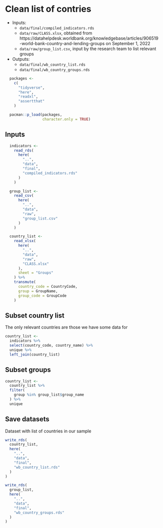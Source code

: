 # Clean list of contries

- Inputs:
  - `data/final/compiled_indicators.rds`
  - `data/raw/CLASS.xlsx`, obtained from https://datahelpdesk.worldbank.org/knowledgebase/articles/906519-world-bank-country-and-lending-groups on September 1, 2022
  - `data/raw/group_list.csv`, input by the research team to list relevant groups
      
- Outputs:
  - `data/final/wb_country_list.rds`
  - `data/final/wb_country_groups.rds`

```r
  packages <-
    c(
      "tidyverse",
      "here",
      "readxl",
      "assertthat"
    )

  pacman::p_load(packages,
                 character.only = TRUE)
```


## Inputs

```r
  indicators <-
    read_rds(
      here(
        "..",
        "data",
        "final",
        "compiled_indicators.rds"
      )
    )

  group_list <-
    read_csv(
      here(
        "..",
        "data",
        "raw",
        "group_list.csv"
      )
    )

  country_list <-
    read_xlsx(
      here(
        "..",
        "data",
        "raw",
        "CLASS.xlsx"
      ),
      sheet = "Groups"
    ) %>%
    transmute(
      country_code = CountryCode,
      group = GroupName,
      group_code = GroupCode
    )
```

## Subset country list

The only relevant countries are those we have some data for

```r
country_list <-
  indicators %>%
  select(country_code, country_name) %>%
  unique %>%
  left_join(country_list)
```

## Subset groups

```r
country_list <-
  country_list %>%
  filter(
    group %in% group_list$group_name
  ) %>%
  unique
```

## Save datasets

Dataset with list of countries in our sample

```r
write_rds(
  country_list,
  here(
    "..",
    "data",
    "final",
    "wb_country_list.rds"
  )
)

write_rds(
  group_list,
  here(
    "..",
    "data",
    "final",
    "wb_country_groups.rds"
  )
)
```
